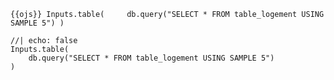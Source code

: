 ```{{ojs}}
Inputs.table(
    db.query("SELECT * FROM table_logement USING SAMPLE 5")
)
```

```ojs
//| echo: false
Inputs.table(
    db.query("SELECT * FROM table_logement USING SAMPLE 5")
)
```

